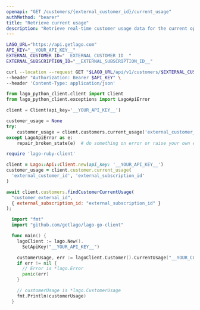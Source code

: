 ```yaml
---
openapi: "GET /customers/{external_customer_id}/current_usage"
authMethod: "bearer"
title: "Retrieve current usage"
description: "Retrieve real-time customer usage data for the current open billing period."
---
```


<RequestExample>

```bash cURL
LAGO_URL="https://api.getlago.com"
API_KEY="__YOUR_API_KEY__"
EXTERNAL_CUSTOMER_ID="__EXTERNAL_CUSTOMER_ID__"
EXTERNAL_SUBSCRIPTION_ID="__EXTERNAL_SUBSCRIPTION_ID__"

curl --location --request GET "$LAGO_URL/api/v1/customers/$EXTERNAL_CUSTOMER_ID/current_usage?external_subscription_id=$EXTERNAL_SUBSCRIPTION_ID" \
--header "Authorization: Bearer $API_KEY" \
--header 'Content-Type: application/json'
```

```python Python
from lago_python_client.client import Client
from lago_python_client.exceptions import LagoApiError

client = Client(api_key='__YOUR_API_KEY__')

customer_usage = None
try:
    customer_usage = client.customers.current_usage('external_customer_id', 'external_subscription_id')
except LagoApiError as e:
    repair_broken_state(e)  # do something on error or raise your own exception
```

```ruby Ruby
require 'lago-ruby-client'

client = Lago::Api::Client.new(api_key: '__YOUR_API_KEY__')
customer_usage = client.customer.current_usage(
  'external_customer_id', 'external_subscription_id'
)
```

```js Javascript
await client.customers.findCustomerCurrentUsage(
  "customer_external_id",
  { external_subscription_id: "external_subscription_id" }
);
```

```go Go
  import "fmt"
  import "github.com/getlago/lago-go-client"

  func main() {
    lagoClient := lago.New().
      SetApiKey("__YOUR_API_KEY__")

    customerUsage, err := lagoClient.Customer().CurrentUsage("__YOUR_CUSTOMER_ID__")
    if err != nil {
      // Error is *lago.Error
      panic(err)
    }

    // customerUsage is *lago.CustomerUsage
    fmt.Println(customerUsage)
  }
```

</RequestExample>
